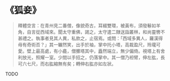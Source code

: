 # 《狐妾》

> 釋體空言：在青州見二番僧，像貌奇古，耳綴雙環，被黃布，須發鬈如羊角，自言從西域來。聞太守重佛，謁之，太守遣二隸送詣叢林，和尚靈轡不甚禮之。執事者見其人異，私款之，止宿焉。或問：「西域多異人，羅漢得毋有奇術否？」其一囅然笑，出手於袖，掌中托小塔，高裁盈尺，玲瓏可愛。壁上最高處，有小龕，僧擲塔其中，矗然端立，無少偏倚。視塔上有舍利放光，照耀一室。少間以手招之，仍落掌中。其一僧乃袒臂，伸左肱，長可六七尺，而右肱縮無有矣；轉伸右肱亦如左狀。

TODO
